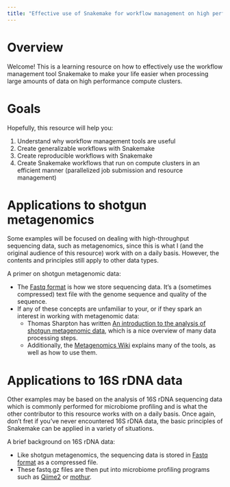 ```yaml
---
title: "Effective use of Snakemake for workflow management on high performance compute clusters"
---
```


# Overview
Welcome! This is a learning resource on how to effectively use the workflow management tool Snakemake to make your life easier when processing large amounts of data on high performance compute clusters. 

# Goals

Hopefully, this resource will help you:

1. Understand why workflow management tools are useful
2. Create generalizable workflows with Snakemake
3. Create reproducible workflows with Snakemake
4. Create Snakemake workflows that run on compute clusters in an efficient manner (parallelized job submission and resource management)

# Applications to shotgun metagenomics
Some examples will be focused on dealing with high-throughput sequencing data, such as metagenomics, since this is what I (and the original audience of this resource) work with on a daily basis. However, the contents and principles still apply to other data types.

A primer on shotgun metagenomic data:

 - The [Fastq format](https://en.wikipedia.org/wiki/FASTQ_format) is how we store sequencing data. It's a (sometimes compressed) text file with the genome sequence and quality of the sequence.
 - If any of these concepts are unfamiliar to your, or if they spark an interest in working with metagenomic data: 
   - Thomas Sharpton has written [An introduction to the analysis of shotgun metagenomic data](https://www.ncbi.nlm.nih.gov/pmc/articles/PMC4059276/), which is a nice overview of many data processing steps. 
   - Additionally, the [Metagenomics Wiki](https://www.metagenomics.wiki/tools/short-read) explains many of the tools, as well as how to use them.

# Applications to 16S rDNA data
Other examples may be based on the analysis of 16S rDNA sequencing data which is commonly performed for microbiome profiling and is what the other contributor to this resource works with on a daily basis. Once again, don't fret if you've never encountered 16S rDNA data, the basic principles of Snakemake can be applied in a variety of situations. 

A brief background on 16S rDNA data:

 - Like shotgun metagenomics, the sequencing data is stored in [Fastq format](https://en.wikipedia.org/wiki/FASTQ_format) as a compressed file.
 - These fastq.gz files are then put into microbiome profiling programs such as [Qiime2](https://qiime2.org/) or [mothur](https://mothur.org/).
